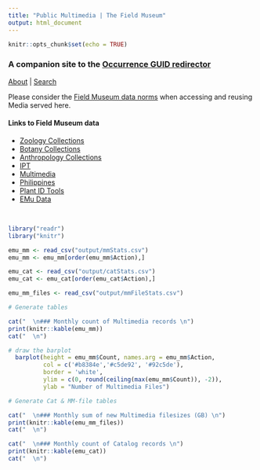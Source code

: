 ---
title: "Public Multimedia | The Field Museum"
output: html_document
---
  
```{r setup, include=FALSE}
knitr::opts_chunk$set(echo = TRUE)
```

### A companion site to the [Occurrence GUID redirector](https://db.fieldmuseum.org)

[About](/about) | [Search](/search)

Please consider the [Field Museum data norms](https://www.fieldmuseum.org/field-museum-natural-history-conditions-and-suggested-norms-use-collections-data-and-images) when accessing and reusing Media served here.
<br>

#### Links to Field Museum data
<ul>
<li>[Zoology Collections](https://collections-zoology.fieldmuseum.org/)</li>
<li>[Botany Collections](https://collections-botany.fieldmuseum.org/)</li>
<li>[Anthropology Collections](https://collections-anthropology.fieldmuseum.org/)</li>
<li>[IPT](https://fmipt.fieldmuseum.org/)</li>
<li>[Multimedia](https://mm.fieldmuseum.org/)</li>
<li>[Philippines](https://philippines.fieldmuseum.org/)</li>
<li>[Plant ID Tools](https://plantidtools.fieldmuseum.org/)</li>
<li>[EMu Data](https://emudata.fieldmuseum.org/)</li>
</ul>
<br>

```{r echo=FALSE, warning=FALSE, message=FALSE}

library("readr")
library("knitr")

emu_mm <- read_csv("output/mmStats.csv")
emu_mm <- emu_mm[order(emu_mm$Action),]

emu_cat <- read_csv("output/catStats.csv")
emu_cat <- emu_cat[order(emu_cat$Action),]

emu_mm_files <- read_csv("output/mmFileStats.csv")

```

```{r echo=FALSE, results = 'asis', tidy = TRUE} 

# Generate tables

cat("  \n### Monthly count of Multimedia records \n")
print(knitr::kable(emu_mm))
cat("  \n")

```

```{r echo=FALSE, results = 'asis', tidy = TRUE, message = FALSE} 

# draw the barplot
  barplot(height = emu_mm$Count, names.arg = emu_mm$Action,
          col = c('#b8384e','#c5de92', '#92c5de'),
          border = 'white',
          ylim = c(0, round(ceiling(max(emu_mm$Count)), -2)),
          ylab = "Number of Multimedia Files")

```

```{r echo=FALSE, results = 'asis', tidy = TRUE} 

# Generate Cat & MM-file tables

cat("  \n### Monthly sum of new Multimedia filesizes (GB) \n")
print(knitr::kable(emu_mm_files))
cat("  \n")

cat("  \n### Monthly count of Catalog records \n")
print(knitr::kable(emu_cat))
cat("  \n")

```